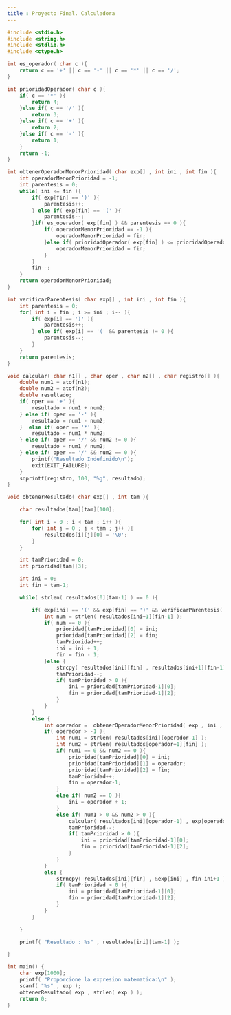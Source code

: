 ```yaml
---
title : Proyecto Final. Calculadora
---
```


```c 
#include <stdio.h>
#include <string.h>
#include <stdlib.h>
#include <ctype.h>

int es_operador( char c ){
    return c == '+' || c == '-' || c == '*' || c == '/';
}

int prioridadOperador( char c ){
    if( c == '*' ){
        return 4;
    }else if( c == '/' ){
        return 3;
    }else if( c == '+' ){
        return 2;
    }else if( c == '-' ){
        return 1;
    }
    return -1;
}

int obtenerOperadorMenorPrioridad( char exp[] , int ini , int fin ){
    int operadorMenorPrioridad = -1;
    int parentesis = 0;
    while( ini <= fin ){
        if( exp[fin] == ')' ){
            parentesis++;
        } else if( exp[fin] == '(' ){
            parentesis--;
        }if( es_operador( exp[fin] ) && parentesis == 0 ){
            if( operadorMenorPrioridad == -1 ){
                operadorMenorPrioridad = fin;
            }else if( prioridadOperador( exp[fin] ) <= prioridadOperador( exp[operadorMenorPrioridad] ) ){
                operadorMenorPrioridad = fin;
            }
        }
        fin--;
    }
    return operadorMenorPrioridad;
}

int verificarParentesis( char exp[] , int ini , int fin ){
    int parentesis = 0;
    for( int i = fin ; i >= ini ; i-- ){
        if( exp[i] == ')' ){
            parentesis++;
        } else if( exp[i] == '(' && parentesis != 0 ){
            parentesis--;
        }
    }
    return parentesis;
}

void calcular( char n1[] , char oper , char n2[] , char registro[] ){
    double num1 = atof(n1);
    double num2 = atof(n2);
    double resultado;
    if( oper == '+' ){
        resultado = num1 + num2;
    } else if( oper == '-' ){
        resultado = num1 - num2;
    }  else if( oper == '*' ){
        resultado = num1 * num2;
    } else if( oper == '/' && num2 != 0 ){
        resultado = num1 / num2;
    } else if( oper == '/' && num2 == 0 ){
        printf("Resultado Indefinido\n");
        exit(EXIT_FAILURE);
    }
    snprintf(registro, 100, "%g", resultado);
}

void obtenerResultado( char exp[] , int tam ){

    char resultados[tam][tam][100];

    for( int i = 0 ; i < tam ; i++ ){
        for( int j = 0 ; j < tam ; j++ ){
            resultados[i][j][0] = '\0';
        }
    }

    int tamPrioridad = 0;
    int prioridad[tam][3];

    int ini = 0;
    int fin = tam-1;

    while( strlen( resultados[0][tam-1] ) == 0 ){

        if( exp[ini] == '(' && exp[fin] == ')' && verificarParentesis( exp , ini+1 , fin-1 ) == 0 ){
            int num = strlen( resultados[ini+1][fin-1] );
            if( num == 0 ){
                prioridad[tamPrioridad][0] = ini;
                prioridad[tamPrioridad][2] = fin;
                tamPrioridad++;
                ini = ini + 1;
                fin = fin - 1;
            }else {
                strcpy( resultados[ini][fin] , resultados[ini+1][fin-1] );
                tamPrioridad--;
                if( tamPrioridad > 0 ){
                    ini = prioridad[tamPrioridad-1][0];
                    fin = prioridad[tamPrioridad-1][2];
                }
            }
        }
        else {
            int operador =  obtenerOperadorMenorPrioridad( exp , ini , fin );
            if( operador > -1 ){
                int num1 = strlen( resultados[ini][operador-1] );
                int num2 = strlen( resultados[operador+1][fin] );
                if( num1 == 0 && num2 == 0 ){
                    prioridad[tamPrioridad][0] = ini;
                    prioridad[tamPrioridad][1] = operador;
                    prioridad[tamPrioridad][2] = fin;
                    tamPrioridad++;
                    fin = operador-1;
                }
                else if( num2 == 0 ){
                    ini = operador + 1;
                }
                else if( num1 > 0 && num2 > 0 ){
                    calcular( resultados[ini][operador-1] , exp[operador] , resultados[operador+1][fin] , resultados[ini][fin] );
                    tamPrioridad--;
                    if( tamPrioridad > 0 ){
                        ini = prioridad[tamPrioridad-1][0];
                        fin = prioridad[tamPrioridad-1][2];
                    }
                }
            }
            else {
                strncpy( resultados[ini][fin] , &exp[ini] , fin-ini+1 );
                if( tamPrioridad > 0 ){
                    ini = prioridad[tamPrioridad-1][0];
                    fin = prioridad[tamPrioridad-1][2];
                }
            }
        }

    }

    printf( "Resultado : %s" , resultados[ini][tam-1] );

}

int main() {
    char exp[1000];
    printf( "Proporcione la expresion matematica:\n" );
    scanf( "%s" , exp );
    obtenerResultado( exp , strlen( exp ) );
    return 0;
}

``` 